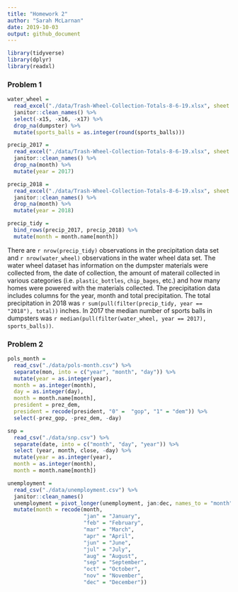 ```yaml
---
title: "Homework 2"
author: "Sarah McLarnan"
date: 2019-10-03
output: github_document
---
```


```r
library(tidyverse)
library(dplyr)
library(readxl)
```

### Problem 1 
```r
water_wheel = 
  read_excel("./data/Trash-Wheel-Collection-Totals-8-6-19.xlsx", sheet = 1, skip = 1) %>%
  janitor::clean_names() %>%
  select(-x15, -x16, -x17) %>%
  drop_na(dumpster) %>%
  mutate(sports_balls = as.integer(round(sports_balls)))
```
```r
precip_2017 = 
  read_excel("./data/Trash-Wheel-Collection-Totals-8-6-19.xlsx", sheet = 5, skip = 1) %>%
  janitor::clean_names() %>%
  drop_na(month) %>%
  mutate(year = 2017)
```

```r
precip_2018 =
  read_excel("./data/Trash-Wheel-Collection-Totals-8-6-19.xlsx", sheet = 6, skip = 1) %>%
  janitor::clean_names() %>%
  drop_na(month) %>%
  mutate(year = 2018)
```
```r
precip_tidy =
  bind_rows(precip_2017, precip_2018) %>%
  mutate(month = month.name[month])
```
There are `r nrow(precip_tidy)` observations in the precipitation data set and `r nrow(water_wheel)` observations in the water wheel data set. The water wheel dataset has information on the dumpster materials were collected from, the date of collection, the amount of materail collected in various categories (i.e. `plastic_bottles`, `chip_bages`, etc.) and how many homes were powered with the materials collected. The precipitation data includes columns for the year, month and total precipitation. The total precipitation in 2018 was `r sum(pull(filter(precip_tidy, year == "2018"), total))` inches. In 2017 the median number of sports balls in dumpsters was `r median(pull(filter(water_wheel, year == 2017), sports_balls))`. 

### Problem 2 

```r
pols_month = 
  read_csv("./data/pols-month.csv") %>%
  separate(mon, into = c("year", "month", "day")) %>%
  mutate(year = as.integer(year),
  month = as.integer(month),
  day = as.integer(day),
  month = month.name[month], 
  president = prez_dem,
  president = recode(president, "0" =  "gop", "1" = "dem")) %>%
  select(-prez_gop, -prez_dem, -day)
```

```r
snp = 
  read_csv("./data/snp.csv") %>%
  separate(date, into = c("month", "day", "year")) %>%
  select (year, month, close, -day) %>%
  mutate(year = as.integer(year),
  month = as.integer(month),
  month = month.name[month])
```
```r
unemployment =
  read_csv("./data/unemployment.csv") %>%
  janitor::clean_names()
  unemployment = pivot_longer(unemployment, jan:dec, names_to = "month", values_to = "prec_unemployment") %>%
  mutate(month = recode(month, 
                        "jan" = "January", 
                        "feb" = "February", 
                        "mar" = "March", 
                        "apr" = "April", 
                        "jun" = "June", 
                        "jul" = "July", 
                        "aug" = "August", 
                        "sep" = "September", 
                        "oct" = "October", 
                        "nov" = "November", 
                        "dec" = "December"))
```





